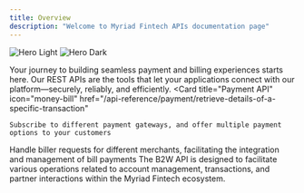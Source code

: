 ```yaml
---
title: Overview
description: "Welcome to Myriad Fintech APIs documentation page"
---
```


<img
  className="block dark:hidden"
  src="/images/hero-light.png"
  alt="Hero Light"
/>
<img
  className="hidden dark:block"
  src="/images/hero-dark.png"
  alt="Hero Dark"
/>


Your journey to building seamless payment and billing experiences starts here. Our REST APIs are the tools that let your applications connect with our platform—securely, reliably, and efficiently.
<CardGroup cols={2}>
  <Card
    title="Payment API"
    icon="money-bill"
    href="/api-reference/payment/retrieve-details-of-a-specific-transaction"
  >
    Subscribe to different payment gateways, and offer multiple payment options to your customers
  </Card>
  <Card
    title="Billers API"
    icon="money-check-pen"
    href="/api-reference/billers/get-billers"
  >
     Handle biller requests for different merchants, facilitating the integration and management of bill payments
  </Card>
    <Card
    title="BankToWallet(B2W)"
    icon="wallet"
    href="/api-reference/partner/get-partners-list"
  >
	  The B2W API is designed to facilitate various operations related to account management, transactions, and partner interactions within the Myriad Fintech ecosystem.  
  </Card>
</CardGroup>

